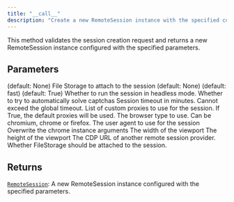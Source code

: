 ```yaml
---
title: "__call__"
description: "Create a new RemoteSession instance with the specified configuration"
---
```




This method validates the session creation request and returns a new
RemoteSession instance configured with the specified parameters.



## Parameters

<ParamField path="session_id" type="UnionType[str, None]">
   (default: None)
</ParamField>

<ParamField path="storage" type="UnionType[RemoteFileStorage, None]">
  File Storage to attach to the session (default: None)
</ParamField>

<ParamField path="perception_type" type="Literal[fast, deep]">
   (default: fast)
</ParamField>

<ParamField path="raise_on_failure" type="bool">
   (default: True)
</ParamField>

<ParamField path="headless" type="bool">
  Whether to run the session in headless mode.
</ParamField>

<ParamField path="solve_captchas" type="bool">
  Whether to try to automatically solve captchas
</ParamField>

<ParamField path="timeout_minutes" type="int">
  Session timeout in minutes. Cannot exceed the global timeout.
</ParamField>

<ParamField path="proxies" type="list[typing.Annotated[notte_sdk.types.NotteProxy | notte_sdk.types.ExternalProxy, FieldInfo(annotation=NoneType, required=True, discriminator='type')]] | bool">
  List of custom proxies to use for the session. If True, the default proxies will be used.
</ParamField>

<ParamField path="browser_type" type="typing.Literal['chromium', 'chrome', 'firefox']">
  The browser type to use. Can be chromium, chrome or firefox.
</ParamField>

<ParamField path="user_agent" type="str | None">
  The user agent to use for the session
</ParamField>

<ParamField path="chrome_args" type="list">
  Overwrite the chrome instance arguments
</ParamField>

<ParamField path="viewport_width" type="int | None">
  The width of the viewport
</ParamField>

<ParamField path="viewport_height" type="int | None">
  The height of the viewport
</ParamField>

<ParamField path="cdp_url" type="str | None">
  The CDP URL of another remote session provider.
</ParamField>

<ParamField path="use_file_storage" type="bool">
  Whether FileStorage should be attached to the session.
</ParamField>

## Returns

[`RemoteSession`](../misc/remotesession): A new RemoteSession instance configured with the specified parameters.
